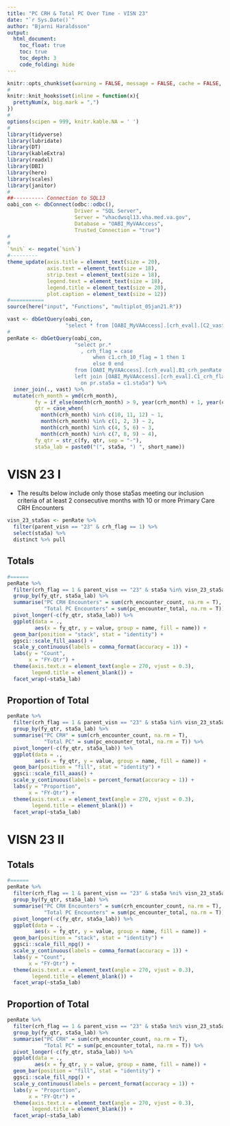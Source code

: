 ```yaml
---
title: "PC CRH & Total PC Over Time - VISN 23"
date: "`r Sys.Date()`"
author: "Bjarni Haraldsson"
output: 
  html_document:
    toc_float: true
    toc: true
    toc_depth: 3
    code_folding: hide
---
```


```r
knitr::opts_chunk$set(warning = FALSE, message = FALSE, cache = FALSE, fig.width = 8, fig.height = 8)
#
knitr::knit_hooks$set(inline = function(x){
  prettyNum(x, big.mark = ",")
})
#
options(scipen = 999, knitr.kable.NA = ' ')
#
library(tidyverse)
library(lubridate)
library(DT)
library(kableExtra)
library(readxl)
library(DBI)
library(here)
library(scales)
library(janitor)
#
##---------- Connection to SQL13
oabi_con <- dbConnect(odbc::odbc(),
                      Driver = "SQL Server",
                      Server = "vhacdwsql13.vha.med.va.gov",
                      Database = "OABI_MyVAAccess",
                      Trusted_Connection = "true")
#
#
`%ni%` <- negate(`%in%`)
#---------
theme_update(axis.title = element_text(size = 20),
             axis.text = element_text(size = 18),
             strip.text = element_text(size = 18),
             legend.text = element_text(size = 18),
             legend.title = element_text(size = 20),
             plot.caption = element_text(size = 12))
#===========
source(here("input", "Functions", "multiplot_05jan21.R"))
```

```r
vast <- dbGetQuery(oabi_con,
                   "select * from [OABI_MyVAAccess].[crh_eval].[C2_vast_from_a06]")
#
penRate <- dbGetQuery(oabi_con,
                      "select pr.*
                    	, crh_flag = case 
                    		when c1.crh_10_flag = 1 then 1
                    		else 0 end
                      from [OABI_MyVAAccess].[crh_eval].B1_crh_penRate as pr
                      left join [OABI_MyVAAccess].[crh_eval].C1_crh_flag as c1
	                    on pr.sta5a = c1.sta5a") %>%
  inner_join(., vast) %>%
  mutate(crh_month = ymd(crh_month),
         fy = if_else(month(crh_month) > 9, year(crh_month) + 1, year(crh_month)),
         qtr = case_when(
           month(crh_month) %in% c(10, 11, 12) ~ 1,
           month(crh_month) %in% c(1, 2, 3) ~ 2,
           month(crh_month) %in% c(4, 5, 6) ~ 3,
           month(crh_month) %in% c(7, 8, 9) ~ 4),
         fy_qtr = str_c(fy, qtr, sep = "-"),
         sta5a_lab = paste0("(", sta5a, ") ", short_name))
```

# VISN 23 I  
* The results below include only those sta5as meeting our inclusion criteria of at least 2 consecutive months with 10 or more Primary Care CRH Encounters

```r
visn_23_sta5as <- penRate %>%
  filter(parent_visn == "23" & crh_flag == 1) %>%
  select(sta5a) %>%
  distinct %>% pull
```


## Totals  
```r
#======
penRate %>%
  filter(crh_flag == 1 & parent_visn == "23" & sta5a %in% visn_23_sta5as[1:7]) %>%
  group_by(fy_qtr, sta5a_lab) %>%
  summarise("PC CRH Encounters" = sum(crh_encounter_count, na.rm = T),
            "Total PC Encounters" = sum(pc_encounter_total, na.rm = T)) %>%
  pivot_longer(-c(fy_qtr, sta5a_lab)) %>%
  ggplot(data = .,
         aes(x = fy_qtr, y = value, group = name, fill = name)) +
  geom_bar(position = "stack", stat = "identity") +
  ggsci::scale_fill_aaas() +
  scale_y_continuous(labels = comma_format(accuracy = 1)) +
  labs(y = "Count",
       x = "FY-Qtr") +
  theme(axis.text.x = element_text(angle = 270, vjust = 0.3),
        legend.title = element_blank()) +
  facet_wrap(~sta5a_lab)
```

## Proportion of Total  

```r
penRate %>%
  filter(crh_flag == 1 & parent_visn == "23" & sta5a %in% visn_23_sta5as[1:7]) %>%
  group_by(fy_qtr, sta5a_lab) %>%
  summarise("PC CRH" = sum(crh_encounter_count, na.rm = T),
            "Total PC" = sum(pc_encounter_total, na.rm = T)) %>%
  pivot_longer(-c(fy_qtr, sta5a_lab)) %>%
  ggplot(data = .,
         aes(x = fy_qtr, y = value, group = name, fill = name)) +
  geom_bar(position = "fill", stat = "identity") +
  ggsci::scale_fill_aaas() +
  scale_y_continuous(labels = percent_format(accuracy = 1)) +
  labs(y = "Proportion",
       x = "FY-Qtr") +
  theme(axis.text.x = element_text(angle = 270, vjust = 0.3),
        legend.title = element_blank()) +
  facet_wrap(~sta5a_lab)
```

# VISN 23 II  

## Totals  
```r
#======
penRate %>%
  filter(crh_flag == 1 & parent_visn == "23" & sta5a %ni% visn_23_sta5as[1:7]) %>%
  group_by(fy_qtr, sta5a_lab) %>%
  summarise("PC CRH Encounters" = sum(crh_encounter_count, na.rm = T),
            "Total PC Encounters" = sum(pc_encounter_total, na.rm = T)) %>%
  pivot_longer(-c(fy_qtr, sta5a_lab)) %>%
  ggplot(data = .,
         aes(x = fy_qtr, y = value, group = name, fill = name)) +
  geom_bar(position = "stack", stat = "identity") +
  ggsci::scale_fill_npg() +
  scale_y_continuous(labels = comma_format(accuracy = 1)) +
  labs(y = "Count",
       x = "FY-Qtr") +
  theme(axis.text.x = element_text(angle = 270, vjust = 0.3),
        legend.title = element_blank()) +
  facet_wrap(~sta5a_lab)
```

## Proportion of Total  

```r
penRate %>%
  filter(crh_flag == 1 & parent_visn == "23" & sta5a %ni% visn_23_sta5as[1:7]) %>%
  group_by(fy_qtr, sta5a_lab) %>%
  summarise("PC CRH" = sum(crh_encounter_count, na.rm = T),
            "Total PC" = sum(pc_encounter_total, na.rm = T)) %>%
  pivot_longer(-c(fy_qtr, sta5a_lab)) %>%
  ggplot(data = .,
         aes(x = fy_qtr, y = value, group = name, fill = name)) +
  geom_bar(position = "fill", stat = "identity") +
  ggsci::scale_fill_npg() +
  scale_y_continuous(labels = percent_format(accuracy = 1)) +
  labs(y = "Proportion",
       x = "FY-Qtr") +
  theme(axis.text.x = element_text(angle = 270, vjust = 0.3),
        legend.title = element_blank()) +
  facet_wrap(~sta5a_lab)
```
